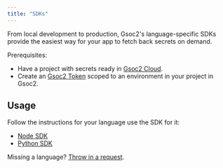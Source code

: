 ```yaml
---
title: "SDKs"
---
```


From local development to production, Gsoc2's language-specific SDKs provide the easiest way for your app to fetch back secrets on demand.

Prerequisites:

- Have a project with secrets ready in [Gsoc2 Cloud](https://app.gsoc2.com).
- Create an [Gsoc2 Token](/documentation/platform/token) scoped to an environment in your project in Gsoc2.

## Usage

Follow the instructions for your language use the SDK for it:

- [Node SDK](https://github.com/Gsoc2/gsoc2-node)
- [Python SDK](https://github.com/Gsoc2/gsoc2-python)

Missing a language? [Throw in a request](https://github.com/Gsoc2/gsoc2/issues).